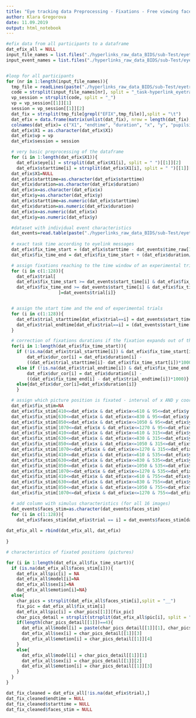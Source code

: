 ```yaml
---
title: "Eye tracking data Preprocessing - Fixations - Free viewing faces"
author: Klara Gregorova
date: 11.09.2019
output: html_notebook
---
```


```r
#efix data from all participants to a dataframe
dat_efix_all = NULL
input_file_names = list.files("./hyperlinks_raw_data_BIDS/sub-Test/eyetrack/", pattern= "*.asc$")
input_event_names = list.files("./hyperlinks_raw_data_BIDS/sub-Test/eyetrack/", pattern = "*events.tsv")


#loop for all participants
for (nr in 1:length(input_file_names)){
  tmp_file = readLines(paste("./hyperlinks_raw_data_BIDS/sub-Test/eyetrack/", input_file_names[nr],  sep=""))
  code = strsplit(input_file_names[nr], split = "_task-hyperlink_eyetrack")[[1]][1]
  vp_session = strsplit(code, split = "_")
  vp = vp_session[[1]][1]
  session = vp_session[[1]][2]
  dat_fix = strsplit(tmp_file[grepl("EFIX",tmp_file)],split = "\t")
  dat_efix = data.frame(matrix(unlist(dat_fix), nrow = length(dat_fix), byrow=T))
  colnames(dat_efix)= c("X1", "endtime", "duration", "x", "y", "pupilsize")
  dat_efix$X1 = as.character(dat_efix$X1)
  dat_efix$vp = vp
  dat_efix$session = session

  # very basic preprocessing of the dataframe
  for (i in 1:length(dat_efix$X1)){
    dat_efix$eye[i] = strsplit(dat_efix$X1[i], split = " ")[[1]][2]
    dat_efix$starttime[i] = strsplit(dat_efix$X1[i], split = " ")[[1]][5]}
  dat_efix$X1=NULL
  dat_efix$starttime=as.character(dat_efix$starttime)
  dat_efix$duration=as.character(dat_efix$duration)
  dat_efix$x=as.character(dat_efix$x)
  dat_efix$y=as.character(dat_efix$y)
  dat_efix$starttime=as.numeric(dat_efix$starttime)
  dat_efix$duration=as.numeric(dat_efix$duration)
  dat_efix$x=as.numeric(dat_efix$x)
  dat_efix$y=as.numeric(dat_efix$y)

  #dataset with individual event characteristics
  dat_events=read.table(paste("./hyperlinks_raw_data_BIDS/sub-Test/eyetrack/", input_event_names[nr], sep=""), header=TRUE)
  
  # exact task time according to eyelink messages
  dat_efix$fix_time_start = (dat_efix$starttime - dat_events$time_raw[1])/1000
  dat_efix$fix_time_end = dat_efix$fix_time_start + (dat_efix$duration/1000)

  # assign fixations reaching to the time window of an experimental trial
  for (i in c(1:128)){ 
    dat_efix$trial[
    dat_efix$fix_time_start >= dat_events$start_time[i] & dat_efix$fix_time_start <  (dat_events$start_time[i]+dat_events$duration[i]) |
    dat_efix$fix_time_end >= dat_events$start_time[i] & dat_efix$fix_time_end< (dat_events$start_time[i]+dat_events$duration[i])
                    ]=dat_events$trial[i]}


  # assign the start time and the end of experimental trials
  for (i in c(1:128)){
    dat_efix$trial_starttime[dat_efix$trial==i] = dat_events$start_time[i]
    dat_efix$trial_endtime[dat_efix$trial==i] = (dat_events$start_time[i] + dat_events$duration[i])
  }

  # correction of fixations durations if the fixation expands out of the time window of the experimental trial
  for(i in 1:length(dat_efix$fix_time_start)){
    if (!is.na(dat_efix$trial_starttime[i]) & dat_efix$fix_time_start[i]<dat_efix$trial_starttime[i]){
        dat_efix$dur_cor[i] = dat_efix$duration[i] - 
        ((dat_efix$trial_starttime[i]- dat_efix$fix_time_start[i])*1000)}
    else if (!is.na(dat_efix$trial_endtime[i]) & dat_efix$fix_time_end[i]>dat_efix$trial_endtime[i]){
        dat_efix$dur_cor[i] = dat_efix$duration[i] - 
        ((dat_efix$fix_time_end[i] - dat_efix$trial_endtime[i])*1000)}
    else{dat_efix$dur_cor[i]=dat_efix$duration[i]}
    }

  # assign which picture position is fixated - interval of x AND y coordinates has to be met
  dat_efix$fix_stim=NA
  dat_efix$fix_stim[410<=dat_efix$x & dat_efix$x<=610 & 95<=dat_efix$y & dat_efix$y<=295] = 1
  dat_efix$fix_stim[630<=dat_efix$x & dat_efix$x<=830 & 95<=dat_efix$y & dat_efix$y<=295] = 2
  dat_efix$fix_stim[850<=dat_efix$x & dat_efix$x<=1050 & 95<=dat_efix$y & dat_efix$y<=295] = 3
  dat_efix$fix_stim[1070<=dat_efix$x & dat_efix$x<=1270 & 95<=dat_efix$y & dat_efix$y<=295] = 4
  dat_efix$fix_stim[410<=dat_efix$x & dat_efix$x<=610 & 315<=dat_efix$y & dat_efix$y<=515] = 5
  dat_efix$fix_stim[630<=dat_efix$x & dat_efix$x<=830 & 315<=dat_efix$y & dat_efix$y<=515] = 6
  dat_efix$fix_stim[850<=dat_efix$x & dat_efix$x<=1050 & 315<=dat_efix$y & dat_efix$y<=515] = 7
  dat_efix$fix_stim[1070<=dat_efix$x & dat_efix$x<=1270 & 315<=dat_efix$y & dat_efix$y<=515] = 8
  dat_efix$fix_stim[410<=dat_efix$x & dat_efix$x<=610 & 535<=dat_efix$y & dat_efix$y<=735] = 9
  dat_efix$fix_stim[630<=dat_efix$x & dat_efix$x<=830 & 535<=dat_efix$y & dat_efix$y<=735] = 10
  dat_efix$fix_stim[850<=dat_efix$x & dat_efix$x<=1050 & 535<=dat_efix$y & dat_efix$y<=735] = 11
  dat_efix$fix_stim[1070<=dat_efix$x & dat_efix$x<=1270 & 535<=dat_efix$y & dat_efix$y<=735] = 12
  dat_efix$fix_stim[410<=dat_efix$x & dat_efix$x<=610 & 755<=dat_efix$y & dat_efix$y<=955] = 13
  dat_efix$fix_stim[630<=dat_efix$x & dat_efix$x<=830 & 755<=dat_efix$y & dat_efix$y<=955] = 14
  dat_efix$fix_stim[850<=dat_efix$x & dat_efix$x<=1050 & 755<=dat_efix$y & dat_efix$y<=955] = 15
  dat_efix$fix_stim[1070<=dat_efix$x & dat_efix$x<=1270 & 755<=dat_efix$y & dat_efix$y<=955] = 16

  # add column with simulus characteristics (for all 16 images)
  dat_events$faces_stim=as.character(dat_events$faces_stim)
  for (i in c(1:128)){
    dat_efix$faces_stim[dat_efix$trial == i] = dat_events$faces_stim[dat_events$trial == i]}
  
dat_efix_all = rbind(dat_efix_all, dat_efix)
  
}
```

```r
# characteristics of fixated positions (pictures)

for (i in 1:length(dat_efix_all$fix_time_start)){
  if (is.na(dat_efix_all$faces_stim[i])){
    dat_efix_all$pic[i] = NA
    dat_efix_all$model[i]=NA
    dat_efix_all$sex[i]=NA
    dat_efix_all$emotion[i]=NA}
  else{
    char_pics = strsplit(dat_efix_all$faces_stim[i],split = "__")
    fix_pic = dat_efix_all$fix_stim[i]
    dat_efix_all$pic[i] = char_pics[[1]][fix_pic]
    char_pics_detail = strsplit(strsplit(dat_efix_all$pic[i], split = "_")[[1]][2], split = "")
    if(length(char_pics_detail[[1]])==4){
      dat_efix_all$model[i] = paste(char_pics_detail[[1]][1], char_pics_detail[[1]][2], sep = "")
      dat_efix_all$sex[i] = char_pics_detail[[1]][3]
      dat_efix_all$emotion[i] = char_pics_detail[[1]][4]
    }
    else{
      dat_efix_all$model[i] = char_pics_detail[[1]][1]
      dat_efix_all$sex[i] = char_pics_detail[[1]][2]
      dat_efix_all$emotion[i] = char_pics_detail[[1]][3]
    }
  }
}
```

```r
dat_fix_cleaned = dat_efix_all[!is.na(dat_efix$trial),]
dat_fix_cleaned$endtime = NULL
dat_fix_cleaned$starttime = NULL
dat_fix_cleaned$faces_stim = NULL
```
